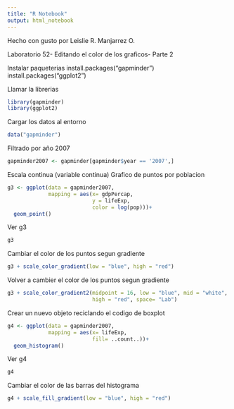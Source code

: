 ```yaml
---
title: "R Notebook"
output: html_notebook
---
```


Hecho con gusto por Leislie R. Manjarrez O.

Laboratorio 52- Editando el color de los graficos- Parte 2

Instalar paqueterias
install.packages("gapminder")
install.packages("ggplot2")

Llamar la librerias
```r
library(gapminder)
library(ggplot2)
```

Cargar los datos al entorno
```r
data("gapminder")
```

Filtrado por año 2007
```r
gapminder2007 <- gapminder[gapminder$year == '2007',]
```

Escala continua (variable continua)
Grafico de puntos por poblacion
```r
g3 <- ggplot(data = gapminder2007,
             mapping = aes(x= gdpPercap,
                           y = lifeExp,
                           color = log(pop)))+
  geom_point()
```

Ver g3
```r
g3
```

Cambiar el color de los puntos segun gradiente
```r
g3 + scale_color_gradient(low = "blue", high = "red")
```

Volver a cambier el color de los puntos segun gradiente
```r
g3 + scale_color_gradient2(midpoint = 16, low = "blue", mid = "white", 
                           high = "red", space= "Lab")
```

Crear un nuevo objeto reciclando el codigo de boxplot
```r
g4 <- ggplot(data = gapminder2007,
             mapping = aes(x= lifeExp,
                           fill= ..count..))+
  geom_histogram()
```

Ver g4
```r
g4
```

Cambiar el color de las barras del histograma
```r
g4 + scale_fill_gradient(low = "blue", high = "red")
```

